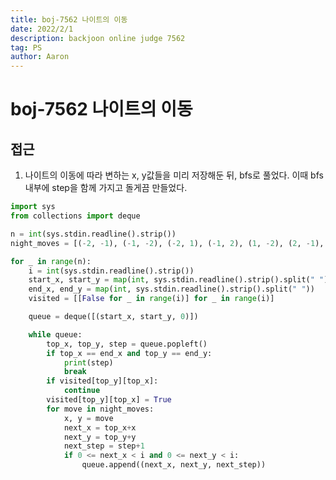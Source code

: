 ```yaml
---
title: boj-7562 나이트의 이동
date: 2022/2/1
description: backjoon online judge 7562
tag: PS
author: Aaron
---
```


# boj-7562 나이트의 이동

## 접근
1. 나이트의 이동에 따라 변하는 x, y값들을 미리 저장해둔 뒤, bfs로 풀었다. 이때 bfs내부에 step을 함께 가지고 돌게끔 만들었다.
```python
import sys
from collections import deque

n = int(sys.stdin.readline().strip())
night_moves = [(-2, -1), (-1, -2), (-2, 1), (-1, 2), (1, -2), (2, -1), (1, 2), (2, 1)]

for _ in range(n):
    i = int(sys.stdin.readline().strip())
    start_x, start_y = map(int, sys.stdin.readline().strip().split(" "))
    end_x, end_y = map(int, sys.stdin.readline().strip().split(" "))
    visited = [[False for _ in range(i)] for _ in range(i)]

    queue = deque([(start_x, start_y, 0)])

    while queue:
        top_x, top_y, step = queue.popleft()
        if top_x == end_x and top_y == end_y:
            print(step)
            break
        if visited[top_y][top_x]:
            continue
        visited[top_y][top_x] = True
        for move in night_moves:
            x, y = move
            next_x = top_x+x
            next_y = top_y+y
            next_step = step+1
            if 0 <= next_x < i and 0 <= next_y < i:
                queue.append((next_x, next_y, next_step))
```
